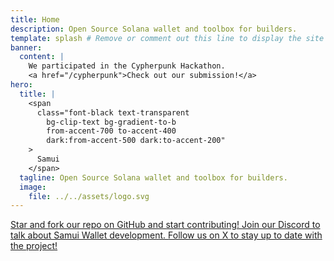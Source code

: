 ```yaml
---
title: Home
description: Open Source Solana wallet and toolbox for builders.
template: splash # Remove or comment out this line to display the site sidebar on this page.
banner:
  content: |
    We participated in the Cypherpunk Hackathon.
    <a href="/cypherpunk">Check out our submission!</a>
hero:
  title: |
    <span
      class="font-black text-transparent
        bg-clip-text bg-gradient-to-b
        from-accent-700 to-accent-400
        dark:from-accent-500 dark:to-accent-200"
    >
      Samui
    </span>
  tagline: Open Source Solana wallet and toolbox for builders.
  image:
    file: ../../assets/logo.svg
---
```



<CardGrid>
  <a href="/go/github" target="_blank" style={{ textDecoration: 'none' }}>
    <Card title="Star our repo on GitHub" icon="github">
      Star and fork our repo on GitHub and start contributing!
    </Card>
  </a>
  <a href="/go/discord" target="_blank" style={{ textDecoration: 'none' }}>
    <Card title="Join our Discord" icon="discord">
      Join our Discord to talk about Samui Wallet development.
    </Card>
  </a>
  <a href="/go/x" target="_blank" style={{ textDecoration: 'none' }}>
    <Card title="Follow us on X" icon="x.com">
      Follow us on X to stay up to date with the project!
    </Card>
  </a>
</CardGrid>
